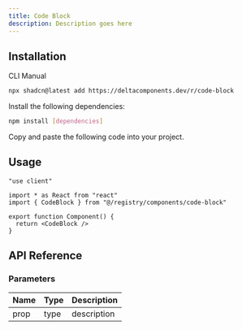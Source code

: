 ```yaml
---
title: Code Block
description: Description goes here
---
```


<ComponentPreview name="code-block-demo" />

## Installation

<Tabs defaultValue="cli">

<TabsList>
  <TabsTrigger value="cli">CLI</TabsTrigger>
  <TabsTrigger value="manual">Manual</TabsTrigger>
</TabsList>

<TabsContent value="cli">

```bash
npx shadcn@latest add https://deltacomponents.dev/r/code-block
```

</TabsContent>

<TabsContent value="manual">

<Steps>

<Step>Install the following dependencies:</Step>

```bash
npm install [dependencies]
```

<Step>Copy and paste the following code into your project.</Step>

<ComponentSource name="code-block" />

</Steps>

</TabsContent>

</Tabs>

## Usage

```tsx
"use client"

import * as React from "react"
import { CodeBlock } from "@/registry/components/code-block"

export function Component() {
  return <CodeBlock />
}
```

## API Reference

### Parameters

| Name | Type | Description |
| ---- | ---- | ----------- |
| prop | type | description |

<ComponentPreview name="code-block-theme-demo" />
